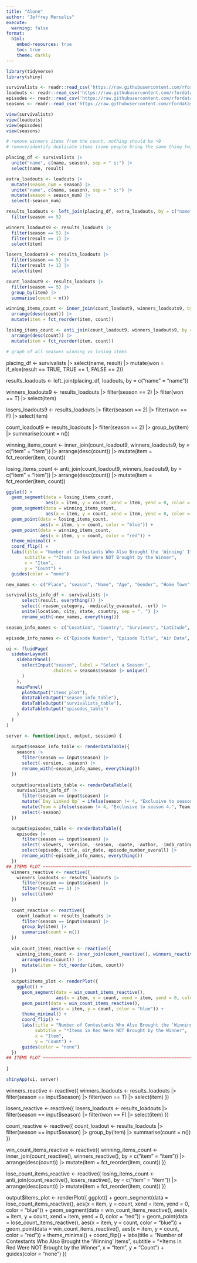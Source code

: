 ```yaml
---
title: "Alone"
author: "Jeffrey Merselis"
execute: 
  warning: false
format: 
  html:
    embed-resources: true
    toc: true
    theme: darkly
---
```


```r
library(tidyverse)
library(shiny)
```

```r
survivalists <- readr::read_csv('https://raw.githubusercontent.com/rfordatascience/tidytuesday/master/data/2023/2023-01-24/survivalists.csv')
loadouts <- readr::read_csv('https://raw.githubusercontent.com/rfordatascience/tidytuesday/master/data/2023/2023-01-24/loadouts.csv')
episodes <- readr::read_csv('https://raw.githubusercontent.com/rfordatascience/tidytuesday/master/data/2023/2023-01-24/episodes.csv')
seasons <- readr::read_csv('https://raw.githubusercontent.com/rfordatascience/tidytuesday/master/data/2023/2023-01-24/seasons.csv')

view(survivalists)
view(loadouts)
view(episodes)
view(seasons)
```

```r
# remove winners items from the count, nothing should be >9
# remove/identify duplicate items (some people bring the same thing twice or more)

placing_df <- survivalists |>
  unite("name", c(name, season), sep = " s:") |>
  select(name, result) 

extra_loadouts <- loadouts |>
  mutate(season_num = season) |>
  unite("name", c(name, season), sep = " s:") |>
  mutate(season = season_num) |>
  select(-season_num)

results_loadouts <- left_join(placing_df, extra_loadouts, by = c("name" = "name")) |>
  filter(season == 5)

winners_loadouts9 <- results_loadouts |>
  filter(season == 5) |>
  filter(result == 1) |>
  select(item)

losers_loadouts9 <- results_loadouts |>
  filter(season == 5) |>
  filter(result != 1) |>
  select(item)

count_loadout9 <- results_loadouts |>
  filter(season == 5) |>
  group_by(item) |>
  summarise(count = n())

winning_items_count <- inner_join(count_loadout9, winners_loadouts9, by = c("item" = "item")) |>
  arrange(desc(count)) |>
  mutate(item = fct_reorder(item, count)) 

losing_items_count <- anti_join(count_loadout9, winners_loadouts9, by = c("item" = "item")) |>
  arrange(desc(count)) |>
  mutate(item = fct_reorder(item, count)) 
```

```r
# graph of all seasons winning vs losing items

```

placing_df <- survivalists |>
  select(name, result) |>
  mutate(won = if_else(result == TRUE, TRUE == 1, FALSE == 2))

results_loadouts <- left_join(placing_df, loadouts, by = c("name" = "name")) 

winners_loadouts9 <- results_loadouts |>
  filter(season == 2) |>
  filter(won == T) |>
  select(item)

losers_loadouts9 <- results_loadouts |>
  filter(season == 2) |>
  filter(won == F) |>
  select(item)

count_loadout9 <- results_loadouts |>
  filter(season == 2) |>
  group_by(item) |>
  summarise(count = n())

winning_items_count <- inner_join(count_loadout9, winners_loadouts9, by = c("item" = "item")) |>
  arrange(desc(count)) |>
  mutate(item = fct_reorder(item, count)) 

losing_items_count <- anti_join(count_loadout9, winners_loadouts9, by = c("item" = "item")) |>
  arrange(desc(count)) |>
  mutate(item = fct_reorder(item, count)) 
```r
ggplot() +
  geom_segment(data = losing_items_count, 
               aes(x = item, y = count, xend = item, yend = 0, color = "blue")) +
  geom_segment(data = winning_items_count, 
               aes(x = item, y = count, xend = item, yend = 0, color = "red")) +
  geom_point(data = losing_items_count, 
             aes(x = item, y = count, color = "blue")) + 
  geom_point(data = winning_items_count, 
             aes(x = item, y = count, color = "red")) + 
  theme_minimal() +
  coord_flip() +
  labs(title = "Number of Contestants Who Also Brought the 'Winning' Items",
       subtitle = "*Items in Red Were NOT Brought by the Winner",
       x = "Item",
       y = "Count") +
  guides(color = "none")
```

```r
new_names <- c("Place", "season", "Name", "Age", "Gender", "Home Town", "Days Lasted", "Tap Out Reason", "Team", "Day Linked Up", "Profession")

survivalists_info_df <- survivalists |> 
      select(result, everything()) |>
      select(-reason_category, -medically_evacuated, -url) |>
      unite(location, city, state, country, sep = ", ") |>
      rename_with(~new_names, everything())
```

```r
season_info_names <- c("Location", "Country", "Survivors", "Latitude", "Longitude", "Drop off Date")

episode_info_names <- c("Episode Number", "Episode Title", "Air Date", "Overall Episode Number")

ui <- fluidPage(
  sidebarLayout(
    sidebarPanel(
      selectInput("season", label = "Select a Season:",
                  choices = seasons$season |> unique()
      )
    ),
    mainPanel(
      plotOutput("items_plot"),
      dataTableOutput("season_info_table"),
      dataTableOutput("survivalists_table"),
      dataTableOutput("episodes_table")
    )
  )
)

server <- function(input, output, session) {
  
  output$season_info_table <- renderDataTable({
    seasons |>
      filter(season == input$season) |>
      select(-version, -season) |>
      rename_with(~season_info_names, everything())
  })
  
  output$survivalists_table <- renderDataTable({
    survivalists_info_df |>
      filter(season == input$season) |>
      mutate(`Day Linked Up` = ifelse(season != 4, "Exclusive to season 4.", `Day Linked Up`)) |>
      mutate(Team = ifelse(season != 4, "Exclusive to season 4.", Team)) |>
      select(-season)
  })

  output$episodes_table <- renderDataTable({
    episodes |>
      filter(season == input$season) |>
      select(-viewers, -version, -season, -quote, -author, -imdb_rating, -n_ratings) |>
      select(episode, title, air_date, episode_number_overall) |>
      rename_with(~episode_info_names, everything())
  })
## ITEMS PLOT ~~~~~~~~~~~~~~~~~~~~~~~~~~~~~~~~~~~~~~~~~~~~~~~~~~~~~~~~~~~~~~~~~~  
  winners_reactive <- reactive({
    winners_loadouts <- results_loadouts |>
      filter(season == input$season) |>
      filter(result == 1) |>
      select(item)
  })
  
  count_reactive <- reactive({
    count_loadout <- results_loadouts |>
      filter(season == input$season) |>
      group_by(item) |>
      summarise(count = n())
  })
  
  win_count_items_reactive <- reactive({
    winning_items_count <- inner_join(count_reactive(), winners_reactive(), by = c("item" = "item")) |>
      arrange(desc(count)) |>
      mutate(item = fct_reorder(item, count)) 
  })
  
  output$items_plot <- renderPlot({
    ggplot() +
      geom_segment(data = win_count_items_reactive(), 
                   aes(x = item, y = count, xend = item, yend = 0, color = "blue")) +
      geom_point(data = win_count_items_reactive(), 
                 aes(x = item, y = count, color = "blue")) + 
      theme_minimal() +
      coord_flip() +
      labs(title = "Number of Contestants Who Also Brought the 'Winning' Items",
           subtitle = "*Items in Red Were NOT Brought by the Winner",
           x = "Item",
           y = "Count") +
      guides(color = "none")
  })
## ITEMS PLOT ~~~~~~~~~~~~~~~~~~~~~~~~~~~~~~~~~~~~~~~~~~~~~~~~~~~~~~~~~~~~~~~~~~
  
}

shinyApp(ui, server)
```

winners_reactive <- reactive({
    winners_loadouts <- results_loadouts |>
      filter(season == input$season) |>
      filter(won == T) |>
      select(item)
  })
  
  losers_reactive <- reactive({
    losers_loadouts <- results_loadouts |>
      filter(season == input$season) |>
      filter(won == F) |>
      select(item)
  })
  
  count_reactive <- reactive({
    count_loadout <- results_loadouts |>
      filter(season == input$season) |>
      group_by(item) |>
      summarise(count = n())
  })
  
  win_count_items_reactive <- reactive({
    winning_items_count <- inner_join(count_reactive(), winners_reactive(), by = c("item" = "item")) |>
      arrange(desc(count)) |>
      mutate(item = fct_reorder(item, count)) 
  })
  
  lose_count_items_reactive <- reactive({
    losing_items_count <- anti_join(count_reactive(), losers_reactive(), by = c("item" = "item")) |>
      arrange(desc(count)) |>
      mutate(item = fct_reorder(item, count)) 
  })
  
  output$items_plot <- renderPlot({
    ggplot() +
      geom_segment(data = lose_count_items_reactive(), 
                   aes(x = item, y = count, xend = item, yend = 0, color = "blue")) +
      geom_segment(data = win_count_items_reactive(), 
                   aes(x = item, y = count, xend = item, yend = 0, color = "red")) +
      geom_point(data = lose_count_items_reactive(), 
                 aes(x = item, y = count, color = "blue")) + 
      geom_point(data = win_count_items_reactive(), 
                 aes(x = item, y = count, color = "red")) + 
      theme_minimal() +
      coord_flip() +
      labs(title = "Number of Contestants Who Also Brought the 'Winning' Items",
           subtitle = "*Items in Red Were NOT Brought by the Winner",
           x = "Item",
           y = "Count") +
      guides(color = "none")
  })




